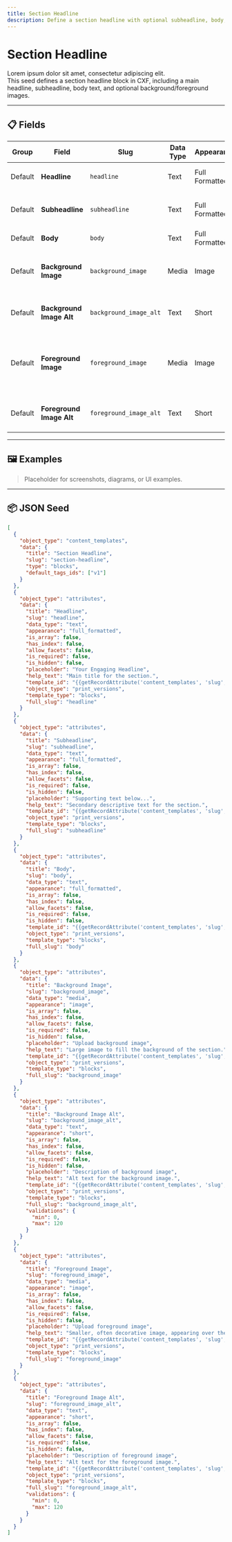 ```yaml
---
title: Section Headline
description: Define a section headline with optional subheadline, body, and images
---
```


# Section Headline

Lorem ipsum dolor sit amet, consectetur adipiscing elit.  
This seed defines a section headline block in CXF, including a main headline, subheadline, body text, and optional background/foreground images.

---

## 📋 Fields

| Group | Field | Slug | Data Type | Appearance | Is Array | Has Index | Allow Facets | Required | Hidden | Placeholder | Help Text | Recommended Validations |
|-------|-------|------|-----------|------------|----------|-----------|--------------|----------|--------|-------------|-----------|-------------------------|
| Default | **Headline** | `headline` | Text | Full Formatted | FALSE | FALSE | FALSE | FALSE | FALSE | Your Engaging Headline | Main title for the section. | – |
| Default | **Subheadline** | `subheadline` | Text | Full Formatted | FALSE | FALSE | FALSE | FALSE | FALSE | Supporting text below... | Secondary descriptive text for the section. | – |
| Default | **Body** | `body` | Text | Full Formatted | FALSE | FALSE | FALSE | FALSE | FALSE | – | – | – |
| Default | **Background Image** | `background_image` | Media | Image | FALSE | FALSE | FALSE | FALSE | FALSE | Upload background image | Large image to fill the background of the section. | – |
| Default | **Background Image Alt** | `background_image_alt` | Text | Short | FALSE | FALSE | FALSE | FALSE | FALSE | Description of background image | Alt text for the background image. | Max length 120 |
| Default | **Foreground Image** | `foreground_image` | Media | Image | FALSE | FALSE | FALSE | FALSE | FALSE | Upload foreground image | Smaller, often decorative image, appearing over the background. | – |
| Default | **Foreground Image Alt** | `foreground_image_alt` | Text | Short | FALSE | FALSE | FALSE | FALSE | FALSE | Description of foreground image | Alt text for the foreground image. | Max length 120 |

---

## 🖼️ Examples

> Placeholder for screenshots, diagrams, or UI examples.

---

## 📦 JSON Seed

```json
[
  {
    "object_type": "content_templates",
    "data": {
      "title": "Section Headline",
      "slug": "section-headline",
      "type": "blocks",
      "default_tags_ids": ["v1"]
    }
  },
  {
    "object_type": "attributes",
    "data": {
      "title": "Headline",
      "slug": "headline",
      "data_type": "text",
      "appearance": "full_formatted",
      "is_array": false,
      "has_index": false,
      "allow_facets": false,
      "is_required": false,
      "is_hidden": false,
      "placeholder": "Your Engaging Headline",
      "help_text": "Main title for the section.",
      "template_id": "{{getRecordAttribute('content_templates', 'slug', 'section-headline')}}",
      "object_type": "print_versions",
      "template_type": "blocks",
      "full_slug": "headline"
    }
  },
  {
    "object_type": "attributes",
    "data": {
      "title": "Subheadline",
      "slug": "subheadline",
      "data_type": "text",
      "appearance": "full_formatted",
      "is_array": false,
      "has_index": false,
      "allow_facets": false,
      "is_required": false,
      "is_hidden": false,
      "placeholder": "Supporting text below...",
      "help_text": "Secondary descriptive text for the section.",
      "template_id": "{{getRecordAttribute('content_templates', 'slug', 'section-headline')}}",
      "object_type": "print_versions",
      "template_type": "blocks",
      "full_slug": "subheadline"
    }
  },
  {
    "object_type": "attributes",
    "data": {
      "title": "Body",
      "slug": "body",
      "data_type": "text",
      "appearance": "full_formatted",
      "is_array": false,
      "has_index": false,
      "allow_facets": false,
      "is_required": false,
      "is_hidden": false,
      "template_id": "{{getRecordAttribute('content_templates', 'slug', 'section-headline')}}",
      "object_type": "print_versions",
      "template_type": "blocks",
      "full_slug": "body"
    }
  },
  {
    "object_type": "attributes",
    "data": {
      "title": "Background Image",
      "slug": "background_image",
      "data_type": "media",
      "appearance": "image",
      "is_array": false,
      "has_index": false,
      "allow_facets": false,
      "is_required": false,
      "is_hidden": false,
      "placeholder": "Upload background image",
      "help_text": "Large image to fill the background of the section.",
      "template_id": "{{getRecordAttribute('content_templates', 'slug', 'section-headline')}}",
      "object_type": "print_versions",
      "template_type": "blocks",
      "full_slug": "background_image"
    }
  },
  {
    "object_type": "attributes",
    "data": {
      "title": "Background Image Alt",
      "slug": "background_image_alt",
      "data_type": "text",
      "appearance": "short",
      "is_array": false,
      "has_index": false,
      "allow_facets": false,
      "is_required": false,
      "is_hidden": false,
      "placeholder": "Description of background image",
      "help_text": "Alt text for the background image.",
      "template_id": "{{getRecordAttribute('content_templates', 'slug', 'section-headline')}}",
      "object_type": "print_versions",
      "template_type": "blocks",
      "full_slug": "background_image_alt",
      "validations": {
        "min": 0,
        "max": 120
      }
    }
  },
  {
    "object_type": "attributes",
    "data": {
      "title": "Foreground Image",
      "slug": "foreground_image",
      "data_type": "media",
      "appearance": "image",
      "is_array": false,
      "has_index": false,
      "allow_facets": false,
      "is_required": false,
      "is_hidden": false,
      "placeholder": "Upload foreground image",
      "help_text": "Smaller, often decorative image, appearing over the background.",
      "template_id": "{{getRecordAttribute('content_templates', 'slug', 'section-headline')}}",
      "object_type": "print_versions",
      "template_type": "blocks",
      "full_slug": "foreground_image"
    }
  },
  {
    "object_type": "attributes",
    "data": {
      "title": "Foreground Image Alt",
      "slug": "foreground_image_alt",
      "data_type": "text",
      "appearance": "short",
      "is_array": false,
      "has_index": false,
      "allow_facets": false,
      "is_required": false,
      "is_hidden": false,
      "placeholder": "Description of foreground image",
      "help_text": "Alt text for the foreground image.",
      "template_id": "{{getRecordAttribute('content_templates', 'slug', 'section-headline')}}",
      "object_type": "print_versions",
      "template_type": "blocks",
      "full_slug": "foreground_image_alt",
      "validations": {
        "min": 0,
        "max": 120
      }
    }
  }
]